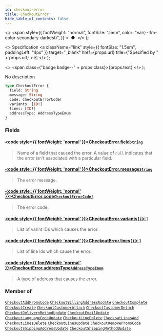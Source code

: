 ```yaml
---
id: checkout-error
title: CheckoutError
hide_table_of_contents: false
---
```


  <>
    <span
      style={{
        fontWeight: "normal",
        fontSize: ".5em",
        color: "var(--ifm-color-secondary-darkest)",
      }}
    >
      &nbsp;●&nbsp;
    </span>
  </>
);

  <>
    Specification
    <a
      className="link"
      style={{ fontSize: "1.5em", paddingLeft: "4px" }}
      target="\_blank"
      href={props.url}
      title={"Specified by " + props.url}
    >
      ⎘
    </a>
  </>
);

  <>
    <span class={"badge badge--" + props.class}>{props.text}</span>
  </>
);

No description

```graphql
type CheckoutError {
  field: String
  message: String
  code: CheckoutErrorCode!
  variants: [ID!]
  lines: [ID!]
  addressType: AddressTypeEnum
}
```

### Fields

#### [<code style={{ fontWeight: 'normal' }}>CheckoutError.<b>field</b></code>](#)<Bullet />[`String`](../../../developer/api-reference/scalars/string) <Badge class="secondary" text="scalar"/>

> Name of a field that caused the error. A value of `null` indicates that the error isn't associated with a particular field.

#### [<code style={{ fontWeight: 'normal' }}>CheckoutError.<b>message</b></code>](#)<Bullet />[`String`](../../../developer/api-reference/scalars/string) <Badge class="secondary" text="scalar"/>

> The error message.

#### [<code style={{ fontWeight: 'normal' }}>CheckoutError.<b>code</b></code>](#)<Bullet />[`CheckoutErrorCode!`](../../../developer/api-reference/enums/checkout-error-code) <Badge class="secondary" text="non-null"/> <Badge class="secondary" text="enum"/>

> The error code.

#### [<code style={{ fontWeight: 'normal' }}>CheckoutError.<b>variants</b></code>](#)<Bullet />[`[ID!]`](../../../developer/api-reference/scalars/id) <Badge class="secondary" text="list"/> <Badge class="secondary" text="scalar"/>

> List of varint IDs which causes the error.

#### [<code style={{ fontWeight: 'normal' }}>CheckoutError.<b>lines</b></code>](#)<Bullet />[`[ID!]`](../../../developer/api-reference/scalars/id) <Badge class="secondary" text="list"/> <Badge class="secondary" text="scalar"/>

> List of line Ids which cause the error.

#### [<code style={{ fontWeight: 'normal' }}>CheckoutError.<b>addressType</b></code>](#)<Bullet />[`AddressTypeEnum`](../../../developer/api-reference/enums/address-type-enum) <Badge class="secondary" text="enum"/>

> A type of address that causes the error.

### Member of

[`CheckoutAddPromoCode`](../../../developer/api-reference/objects/checkout-add-promo-code) <Badge class="secondary" text="object"/><Bullet />[`CheckoutBillingAddressUpdate`](../../../developer/api-reference/objects/checkout-billing-address-update) <Badge class="secondary" text="object"/><Bullet />[`CheckoutComplete`](../../../developer/api-reference/objects/checkout-complete) <Badge class="secondary" text="object"/><Bullet />[`CheckoutCreate`](../../../developer/api-reference/objects/checkout-create) <Badge class="secondary" text="object"/><Bullet />[`CheckoutCustomerAttach`](../../../developer/api-reference/objects/checkout-customer-attach) <Badge class="secondary" text="object"/><Bullet />[`CheckoutCustomerDetach`](../../../developer/api-reference/objects/checkout-customer-detach) <Badge class="secondary" text="object"/><Bullet />[`CheckoutDeliveryMethodUpdate`](../../../developer/api-reference/objects/checkout-delivery-method-update) <Badge class="secondary" text="object"/><Bullet />[`CheckoutEmailUpdate`](../../../developer/api-reference/objects/checkout-email-update) <Badge class="secondary" text="object"/><Bullet />[`CheckoutLanguageCodeUpdate`](../../../developer/api-reference/objects/checkout-language-code-update) <Badge class="secondary" text="object"/><Bullet />[`CheckoutLineDelete`](../../../developer/api-reference/objects/checkout-line-delete) <Badge class="secondary" text="object"/><Bullet />[`CheckoutLinesAdd`](../../../developer/api-reference/objects/checkout-lines-add) <Badge class="secondary" text="object"/><Bullet />[`CheckoutLinesDelete`](../../../developer/api-reference/objects/checkout-lines-delete) <Badge class="secondary" text="object"/><Bullet />[`CheckoutLinesUpdate`](../../../developer/api-reference/objects/checkout-lines-update) <Badge class="secondary" text="object"/><Bullet />[`CheckoutRemovePromoCode`](../../../developer/api-reference/objects/checkout-remove-promo-code) <Badge class="secondary" text="object"/><Bullet />[`CheckoutShippingAddressUpdate`](../../../developer/api-reference/objects/checkout-shipping-address-update) <Badge class="secondary" text="object"/><Bullet />[`CheckoutShippingMethodUpdate`](../../../developer/api-reference/objects/checkout-shipping-method-update) <Badge class="secondary" text="object"/>
